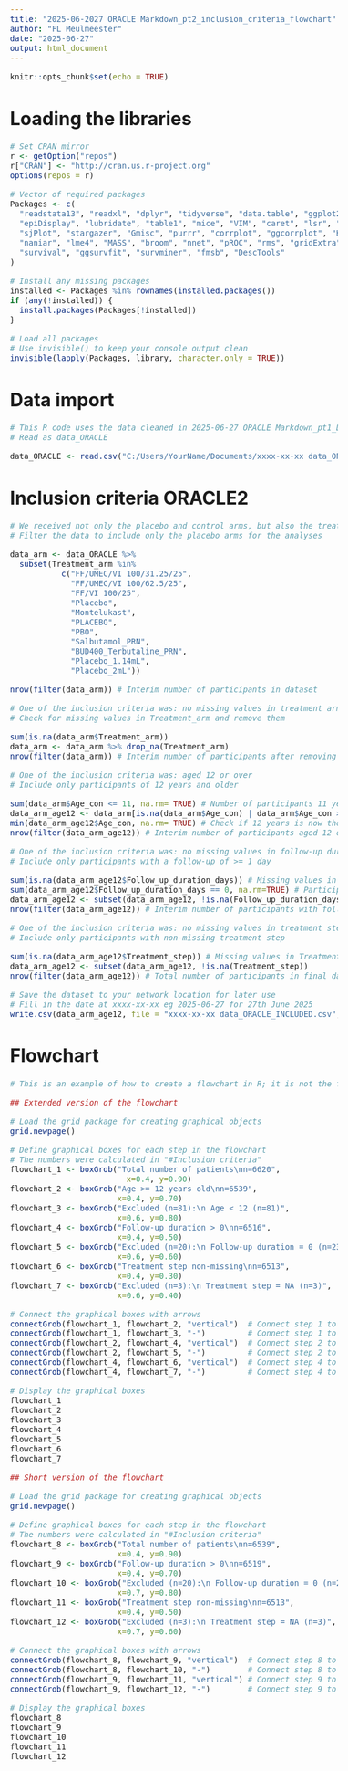 ---
title: "2025-06-2027 ORACLE Markdown_pt2_inclusion_criteria_flowchart"
author: "FL Meulmeester"
date: "2025-06-27"
output: html_document
---

```{r setup, include=FALSE}
knitr::opts_chunk$set(echo = TRUE)
```

<style>
body {
text-align: justify}
</style>

<style type="text/css">
  body{
  font-size: 12pt;
}
</style>

<style type="text/css">
.main-container {
  max-width: 1600px;
  margin-left: auto;
  margin-right: auto;
}
</style>


# Loading the libraries
 
```{r Packages, eval = FALSE, results = 'hide'}

# Set CRAN mirror
r <- getOption("repos")
r["CRAN"] <- "http://cran.us.r-project.org"
options(repos = r)

# Vector of required packages
Packages <- c(
  "readstata13", "readxl", "dplyr", "tidyverse", "data.table", "ggplot2", "car",
  "epiDisplay", "lubridate", "table1", "mice", "VIM", "caret", "lsr", "tidymodels",
  "sjPlot", "stargazer", "Gmisc", "purrr", "corrplot", "ggcorrplot", "Hmisc",
  "naniar", "lme4", "MASS", "broom", "nnet", "pROC", "rms", "gridExtra",
  "survival", "ggsurvfit", "survminer", "fmsb", "DescTools"
)

# Install any missing packages
installed <- Packages %in% rownames(installed.packages())
if (any(!installed)) {
  install.packages(Packages[!installed])
}

# Load all packages
# Use invisible() to keep your console output clean
invisible(lapply(Packages, library, character.only = TRUE))

```


# Data import

```{r, eval = FALSE}
# This R code uses the data cleaned in 2025-06-27 ORACLE Markdown_pt1_Data_Cleaning
# Read as data_ORACLE

data_ORACLE <- read.csv("C:/Users/YourName/Documents/xxxx-xx-xx data_ORACLE_CLEANED.csv")

```


# Inclusion criteria ORACLE2

```{r, eval = FALSE}
# We received not only the placebo and control arms, but also the treatment arms from some studies
# Filter the data to include only the placebo arms for the analyses

data_arm <- data_ORACLE %>% 
  subset(Treatment_arm %in% 
           c("FF/UMEC/VI 100/31.25/25",
             "FF/UMEC/VI 100/62.5/25", 
             "FF/VI 100/25", 
             "Placebo", 
             "Montelukast", 
             "PLACEBO", 
             "PBO", 
             "Salbutamol_PRN", 
             "BUD400_Terbutaline_PRN", 
             "Placebo_1.14mL", 
             "Placebo_2mL"))

nrow(filter(data_arm)) # Interim number of participants in dataset
```


```{r, eval = FALSE}
# One of the inclusion criteria was: no missing values in treatment arm
# Check for missing values in Treatment_arm and remove them

sum(is.na(data_arm$Treatment_arm))
data_arm <- data_arm %>% drop_na(Treatment_arm)
nrow(filter(data_arm)) # Interim number of participants after removing missing values
```


```{r, eval = FALSE}
# One of the inclusion criteria was: aged 12 or over
# Include only participants of 12 years and older

sum(data_arm$Age_con <= 11, na.rm= TRUE) # Number of participants 11 years old or younger
data_arm_age12 <- data_arm[is.na(data_arm$Age_con) | data_arm$Age_con > 11,]
min(data_arm_age12$Age_con, na.rm= TRUE) # Check if 12 years is now the minimum age
nrow(filter(data_arm_age12)) # Interim number of participants aged 12 or older
```


```{r, eval = FALSE}
# One of the inclusion criteria was: no missing values in follow-up duration
# Include only participants with a follow-up of >= 1 day

sum(is.na(data_arm_age12$Follow_up_duration_days)) # Missing values in Follow up duration
sum(data_arm_age12$Follow_up_duration_days == 0, na.rm=TRUE) # Participants with follow-up duration of 0 days
data_arm_age12 <- subset(data_arm_age12, !is.na(Follow_up_duration_days) & Follow_up_duration_days != 0)
nrow(filter(data_arm_age12)) # Interim number of participants with follow-up >= 1 day
```


```{r, eval = FALSE}
# One of the inclusion criteria was: no missing values in treatment step
# Include only participants with non-missing treatment step

sum(is.na(data_arm_age12$Treatment_step)) # Missing values in Treatment step
data_arm_age12 <- subset(data_arm_age12, !is.na(Treatment_step))
nrow(filter(data_arm_age12)) # Total number of participants in final dataset
```


```{r, eval = FALSE}
# Save the dataset to your network location for later use
# Fill in the date at xxxx-xx-xx eg 2025-06-27 for 27th June 2025
write.csv(data_arm_age12, file = "xxxx-xx-xx data_ORACLE_INCLUDED.csv", row.names = FALSE) 
```


# Flowchart

```{r, eval = FALSE}
# This is an example of how to create a flowchart in R; it is not the flowchart presented in the 2025 TLRM publication

## Extended version of the flowchart

# Load the grid package for creating graphical objects
grid.newpage()

# Define graphical boxes for each step in the flowchart
# The numbers were calculated in "#Inclusion criteria"
flowchart_1 <- boxGrob("Total number of patients\nn=6620",
                         x=0.4, y=0.90)
flowchart_2 <- boxGrob("Age >= 12 years old\nn=6539",
                       x=0.4, y=0.70)
flowchart_3 <- boxGrob("Excluded (n=81):\n Age < 12 (n=81)",
                       x=0.6, y=0.80)
flowchart_4 <- boxGrob("Follow-up duration > 0\nn=6516",
                       x=0.4, y=0.50)
flowchart_5 <- boxGrob("Excluded (n=20):\n Follow-up duration = 0 (n=23)",
                       x=0.6, y=0.60)
flowchart_6 <- boxGrob("Treatment step non-missing\nn=6513",
                       x=0.4, y=0.30)
flowchart_7 <- boxGrob("Excluded (n=3):\n Treatment step = NA (n=3)",
                       x=0.6, y=0.40)

# Connect the graphical boxes with arrows
connectGrob(flowchart_1, flowchart_2, "vertical")  # Connect step 1 to step 2
connectGrob(flowchart_1, flowchart_3, "-")         # Connect step 1 to exclusion 1
connectGrob(flowchart_2, flowchart_4, "vertical")  # Connect step 2 to step 4
connectGrob(flowchart_2, flowchart_5, "-")         # Connect step 2 to exclusion 2
connectGrob(flowchart_4, flowchart_6, "vertical")  # Connect step 4 to step 6
connectGrob(flowchart_4, flowchart_7, "-")         # Connect step 4 to exclusion 3

# Display the graphical boxes
flowchart_1
flowchart_2
flowchart_3
flowchart_4
flowchart_5
flowchart_6
flowchart_7
```

```{r, eval = FALSE}
## Short version of the flowchart

# Load the grid package for creating graphical objects
grid.newpage()

# Define graphical boxes for each step in the flowchart
# The numbers were calculated in "#Inclusion criteria"
flowchart_8 <- boxGrob("Total number of patients\nn=6539",
                       x=0.4, y=0.90)
flowchart_9 <- boxGrob("Follow-up duration > 0\nn=6519",
                       x=0.4, y=0.70)
flowchart_10 <- boxGrob("Excluded (n=20):\n Follow-up duration = 0 (n=23)",
                       x=0.7, y=0.80)
flowchart_11 <- boxGrob("Treatment step non-missing\nn=6513",
                       x=0.4, y=0.50)
flowchart_12 <- boxGrob("Excluded (n=3):\n Treatment step = NA (n=3)",
                       x=0.7, y=0.60)

# Connect the graphical boxes with arrows
connectGrob(flowchart_8, flowchart_9, "vertical")  # Connect step 8 to step 9
connectGrob(flowchart_8, flowchart_10, "-")        # Connect step 8 to exclusion 10
connectGrob(flowchart_9, flowchart_11, "vertical") # Connect step 9 to step 11
connectGrob(flowchart_9, flowchart_12, "-")        # Connect step 9 to exclusion 12

# Display the graphical boxes
flowchart_8
flowchart_9
flowchart_10
flowchart_11
flowchart_12
```


